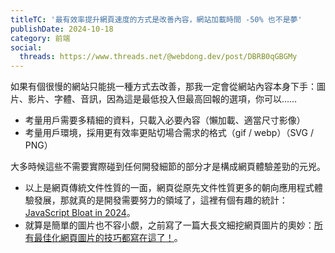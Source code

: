 ```yaml
---
titleTC: '最有效率提升網頁速度的方式是改善內容，網站加載時間 -50% 也不是夢'
publishDate: 2024-10-18
category: 前端
social:
  threads: https://www.threads.net/@webdong.dev/post/DBRB0qGBGMy
---
```


如果有個很慢的網站只能挑一種方式去改善，那我一定會從網站內容本身下手：圖片、影片、字體、音訊，因為這是最低投入但最高回報的選項，你可以……

- 考量用戶需要多精細的資料，只載入必要內容（懶加載、適當尺寸影像）
- 考量用戶環境，採用更有效率更貼切場合需求的格式（gif / webp）（SVG / PNG）

大多時候這些不需要實際碰到任何開發細節的部分才是構成網頁體驗差勁的元兇。

- 以上是網頁傳統文件性質的一面，網頁從原先文件性質更多的朝向應用程式體驗發展，那就真的是開發需要努力的領域了，這裡有個有趣的統計：[JavaScript Bloat in 2024](https://tonsky.me/blog/js-bloat/)。
- 就算是簡單的圖片也不容小覷，之前寫了一篇大長文細挖網頁圖片的奧妙：[所有最佳化網頁圖片的技巧都寫在這了！](https://www.webdong.dev/post/all-you-need-to-know-about-optimal-images/)。
